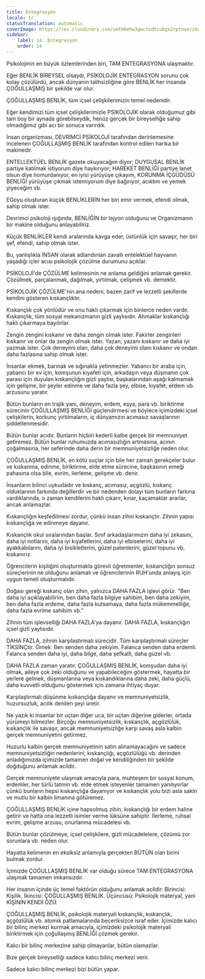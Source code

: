 ```yaml
---
title: Entegrasyon
locale: tr
statusTranslation: automatic
coverImage: https://res.cloudinary.com/xmfm6mhw3gwctndtcubgx2rptnae/image/upload/v1740337243/small_cover_educacion_fundamental_a051170f1c.webp
sidebar:
    label: 14. Entegrasyon
    order: 14
---
```

Psikolojinin en büyük özlemlerinden biri, TAM ENTEGRASYONA ulaşmaktır.

Eğer BENLİK BİREYSEL olsaydı, PSİKOLOJİK ENTEGRASYON sorunu çok kolay çözülürdü, ancak dünyanın talihsizliğine göre BENLİK her insanda ÇOĞULLAŞMIŞ bir şekilde var olur.

ÇOĞULLAŞMIŞ BENLİK, tüm içsel çelişkilerimizin temel nedenidir.

Eğer kendimizi tüm içsel çelişkilerimizle PSİKOLOJİK olarak olduğumuz gibi tam boy bir aynada görebilseydik, henüz gerçek bir bireyselliğe sahip olmadığımız gibi acı bir sonuca varırdık.

İnsan organizması, DEVRİMCİ PSİKOLOJİ tarafından derinlemesine incelenen ÇOĞULLAŞMIŞ BENLİK tarafından kontrol edilen harika bir makinedir.

ENTELLEKTÜEL BENLİK gazete okuyacağım diyor; DUYGUSAL BENLİK partiye katılmak istiyorum diye haykırıyor; HAREKET BENLİĞİ partiye lanet olsun diye homurdanıyor, en iyisi yürüyüşe çıkayım, KORUNMA İÇGÜDÜSÜ BENLİĞİ yürüyüşe çıkmak istemiyorum diye bağırıyor, acıktım ve yemek yiyeceğim vb.

EGoyu oluşturan küçük BENLİKLERİN her biri emir vermek, efendi olmak, sahip olmak ister.

Devrimci psikoloji ışığında, BENLİĞİN bir lejyon olduğunu ve Organizmanın bir makine olduğunu anlayabiliriz.

Küçük BENLİKLER kendi aralarında kavga eder, üstünlük için savaşır, her biri şef, efendi, sahip olmak ister.

Bu, yanlışlıkla İNSAN olarak adlandırılan zavallı entelektüel hayvanın yaşadığı içler acısı psikolojik çözülme durumunu açıklar.

PSİKOLOJİ'de ÇÖZÜLME kelimesinin ne anlama geldiğini anlamak gerekir. Çözülmek, parçalanmak, dağılmak, yırtılmak, çelişmek vb. demektir.

PSİKOLOJİK ÇÖZÜLME'nin ana nedeni, bazen zarif ve lezzetli şekillerde kendini gösteren kıskançlıktır.

Kıskançlık çok yönlüdür ve onu haklı çıkarmak için binlerce neden vardır. Kıskançlık, tüm sosyal mekanizmanın gizli yaylısıdır. Ahmaklar kıskançlığı haklı çıkarmaya bayılırlar.

Zengin zengini kıskanır ve daha zengin olmak ister. Fakirler zenginleri kıskanır ve onlar da zengin olmak ister. Yazan, yazanı kıskanır ve daha iyi yazmak ister. Çok deneyimi olan, daha çok deneyimi olanı kıskanır ve ondan daha fazlasına sahip olmak ister.

İnsanlar ekmek, barınak ve sığınakla yetinmezler. Yabancı bir araba için, yabancı bir ev için, komşunun kıyafeti için, arkadaşın veya düşmanın çok parası için duyulan kıskançlığın gizli yaylısı, başkalarından aşağı kalmamak için gelişme, bir şeyler edinme ve daha fazla şey, elbise, kıyafet, erdem vb. arzusunu yaratır.

Bütün bunların en trajik yanı, deneyim, erdem, eşya, para vb. biriktirme sürecinin ÇOĞULLAŞMIŞ BENLİĞİ güçlendirmesi ve böylece içimizdeki içsel çelişkilerin, korkunç yırtılmaların, iç dünyamızın acımasız savaşlarının şiddetlenmesidir.

Bütün bunlar acıdır. Bunların hiçbiri kederli kalbe gerçek bir memnuniyet getiremez. Bütün bunlar ruhumuzda acımasızlığın artmasına, acının çoğalmasına, her seferinde daha derin bir memnuniyetsizliğe neden olur.

ÇOĞULLAŞMIŞ BENLİK, en kötü suçlar için bile her zaman gerekçeler bulur ve kıskanma, edinme, biriktirme, elde etme sürecine, başkasının emeği pahasına olsa bile, evrim, ilerleme, gelişme vb. denir.

İnsanların bilinci uykudadır ve kıskanç, acımasız, açgözlü, kıskanç olduklarının farkında değillerdir ve bir nedenden dolayı tüm bunların farkına vardıklarında, o zaman kendilerini haklı çıkarır, kınar, kaçamaklar ararlar, ancak anlamazlar.

Kıskançlığın keşfedilmesi zordur, çünkü insan zihni kıskançtır. Zihnin yapısı kıskançlığa ve edinmeye dayanır.

Kıskançlık okul sıralarından başlar. Sınıf arkadaşlarımızın daha iyi zekasını, daha iyi notlarını, daha iyi kıyafetlerini, daha iyi elbiselerini, daha iyi ayakkabılarını, daha iyi bisikletlerini, güzel patenlerini, güzel topunu vb. kıskanırız.

Öğrencilerin kişiliğini oluşturmakla görevli öğretmenler, kıskançlığın sonsuz süreçlerinin ne olduğunu anlamalı ve öğrencilerinin RUH'unda anlayış için uygun temeli oluşturmalıdır.

Doğası gereği kıskanç olan zihin, yalnızca DAHA FAZLA işlevi görür. "Ben daha iyi açıklayabilirim, ben daha fazla bilgiye sahibim, ben daha zekiyim, ben daha fazla erdeme, daha fazla kutsamaya, daha fazla mükemmelliğe, daha fazla evrime sahibim vb."

Zihnin tüm işlevselliği DAHA FAZLA'ya dayanır. DAHA FAZLA, kıskançlığın içsel gizli yaylısıdır.

DAHA FAZLA, zihnin karşılaştırmalı sürecidir. Tüm karşılaştırmalı süreçler TİKSİNÇtir. Örnek: Ben senden daha zekiyim. Falanca senden daha erdemli. Falanca senden daha iyi, daha bilge, daha şefkatli, daha güzel vb.

DAHA FAZLA zaman yaratır. ÇOĞULLAŞMIŞ BENLİK, komşudan daha iyi olmak, aileye çok zeki olduğunu ve yapabileceğini göstermek, hayatta bir yerlere gelmek, düşmanlarına veya kıskandıklarına daha zeki, daha güçlü, daha kuvvetli olduğunu göstermek için zamana ihtiyaç duyar.

Karşılaştırmalı düşünme kıskançlığa dayanır ve memnuniyetsizlik, huzursuzluk, acılık denilen şeyi üretir.

Ne yazık ki insanlar bir uçtan diğer uca, bir uçtan diğerine giderler, ortada yürümeyi bilmezler. Birçoğu memnuniyetsizlik, kıskançlık, açgözlülük, kıskançlık ile savaşır, ancak memnuniyetsizliğe karşı savaş asla kalbin gerçek memnuniyetini getirmez.

Huzurlu kalbin gerçek memnuniyetinin satın alınamayacağını ve sadece memnuniyetsizliğin nedenlerini, kıskançlığı, açgözlülüğü vb. derinden anladığımızda içimizde tamamen doğal ve kendiliğinden bir şekilde doğduğunu anlamak acildir.

Gerçek memnuniyete ulaşmak amacıyla para, muhteşem bir sosyal konum, erdemler, her türlü tatmin vb. elde etmek isteyenler tamamen yanılıyorlar çünkü bunların hepsi kıskançlığa dayanıyor ve kıskançlık yolu bizi asla sakin ve mutlu bir kalbin limanına götüremez.

ÇOĞULLAŞMIŞ BENLİK içine hapsolmuş zihin, kıskançlığı bir erdem haline getirir ve hatta ona lezzetli isimler verme lüksüne sahiptir. İlerleme, ruhsal evrim, gelişme arzusu, onurlanma mücadelesi vb.

Bütün bunlar çözülmeye, içsel çelişkilere, gizli mücadelelere, çözümü zor sorunlara vb. neden olur.

Hayatta kelimenin en eksiksiz anlamıyla gerçekten BÜTÜN olan birini bulmak zordur.

İçimizde ÇOĞULLAŞMIŞ BENLİK var olduğu sürece TAM ENTEGRASYONA ulaşmak tamamen imkansızdır.

Her insanın içinde üç temel faktörün olduğunu anlamak acildir: Birincisi: Kişilik. İkincisi: ÇOĞULLAŞMIŞ BENLİK. Üçüncüsü: Psikolojik materyal, yani KİŞİNİN KENDİ ÖZÜ.

ÇOĞULLAŞMIŞ BENLİK, psikolojik materyali kıskançlık, kıskançlık, açgözlülük vb. atomik patlamalarında beceriksizce israf eder. İçimizde kalıcı bir bilinç merkezi kurmak amacıyla, içimizdeki psikolojik materyali biriktirmek için çoğullaşmış BENLİĞİ çözmek gerekir.

Kalıcı bir bilinç merkezine sahip olmayanlar, bütün olamazlar.

Bize gerçek bireyselliği sadece kalıcı bilinç merkezi verir.

Sadece kalıcı bilinç merkezi bizi bütün yapar.

